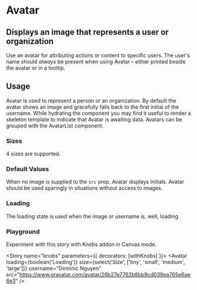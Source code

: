 


<Meta title="Design System|Avatar" component={Avatar} />

# Avatar

## Displays an image that represents a user or organization

Use an avatar for attributing actions or content to specific users. The user's name should _always_ be present when using Avatar – either printed beside the avatar or in a tooltip.

<Preview withToolbar>
  <Story name="standard">
    <Avatar
      size="large"
      username="Tom Coleman"
      src="https://www.gravatar.com/avatar/26b27e7762b8bb9cd039ea765e6ae6e3"
    />
  </Story>
</Preview>

<Props of={Avatar} />

## Usage

Avatar is used to represent a person or an organization. By default the avatar shows an image and gracefully falls back to the first initial of the username. While hydrating the component you may find it useful to render a skeleton template to indicate that Avatar is awaiting data. Avatars can be grouped with the AvatarList component.
### Sizes

4 sizes are supported.

<Story name="sizes">
  <div>
    <Avatar
      size="large"
      username="Tom Coleman"
      src="https://www.gravatar.com/avatar/26b27e7762b8bb9cd039ea765e6ae6e3"
    />
    <Avatar
      size="medium"
      username="Tom Coleman"
      src="https://www.gravatar.com/avatar/26b27e7762b8bb9cd039ea765e6ae6e3"
    />
    <Avatar
      size="small"
      username="Tom Coleman"
      src="https://www.gravatar.com/avatar/26b27e7762b8bb9cd039ea765e6ae6e3"
    />
    <Avatar
      size="tiny"
      username="Tom Coleman"
      src="https://www.gravatar.com/avatar/26b27e7762b8bb9cd039ea765e6ae6e3"
    />
  </div>
</Story>

### Default Values

When no image is supplied to the `src` prop, Avatar displays initials. Avatar should be used sparingly in situations without access to images.

<Story name="initials">
  <div>
    <Avatar username="Tom Coleman" />
    <Avatar username="Dominic Nguyen" />
    <Avatar username="Kyle Suss" />
    <Avatar username="Michael Shilman" />
  </div>
</Story>

### Loading

The loading state is used when the image or username is, well, loading.
<Preview withToolbar>
  <Story name="loading">
    <div>
      <Avatar size="large" loading />
      <Avatar size="medium" loading />
      <Avatar size="small" loading />
      <Avatar size="tiny" loading />
    </div>
  </Story>
</Preview>

### Playground

Experiment with this story with Knobs addon in Canvas mode.

<Story name="knobs" parameters={{ decorators: [withKnobs] }}>
  <Avatar
    loading={boolean('Loading')}
    size={select('Size', ['tiny', 'small', 'medium', 'large'])}
    username="Dominic Nguyen"
    src="https://www.gravatar.com/avatar/26b27e7762b8bb9cd039ea765e6ae6e3"
  />
</Story>